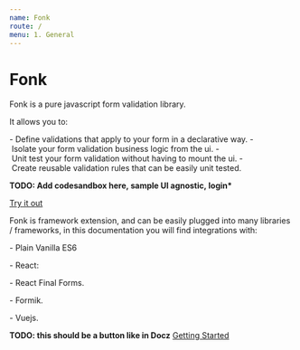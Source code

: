 ```yaml
---
name: Fonk
route: /
menu: 1. General
---
```


# Fonk

Fonk is a pure javascript form validation library.

It allows you to:

- Define validations that apply to your form in a declarative way.
- Isolate your form validation business logic from the ui.
- Unit test your form validation without having to mount the ui.
- Create reusable validation rules that can be easily unit tested.

**TODO: Add codesandbox here, sample UI agnostic, login\***

[Try it out](http://www.google.com)

Fonk is framework extension, and can be easily plugged into many libraries / frameworks,
in this documentation you will find integrations with:

- Plain Vanilla ES6

- React:

- React Final Forms.

- Formik.

- Vuejs.

**TODO: this should be a button like in Docz**
[Getting Started](./general-getting-started)

